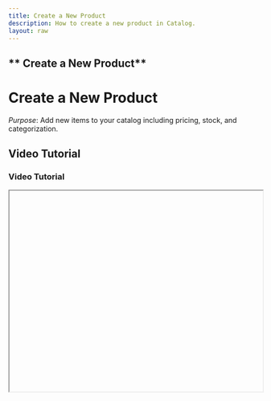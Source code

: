 ```yaml
---
title: Create a New Product
description: How to create a new product in Catalog.
layout: raw
---
```



<div className="mdx-content">

## ** Create a New Product**

<h1 className="text-3xl font-bold text-gray-900 mb-4">Create a New Product</h1>  

*Purpose*: Add new items to your catalog including pricing, stock, and categorization.

## Video Tutorial

<h3 className="text-xl font-medium text-gray-800 mb-2">Video Tutorial</h3>

<iframe
  width="100%"
  height="400"
  title="Create Product Tutorial"
  allowFullScreen
  className="rounded-lg"
/>

---

## Steps:

<h2 className="text-2xl font-semibold text-gray-800 mt-8 mb-4">Step-by-step Instructions</h2>

❶ **Go to the Catalog**  
Navigate to the **Catalog** section and click on the **Products** tab.

❷ **Add a New Product**  
Click the **"Add Product"** button located at the top-right corner.

❸ **Fill in Product Information**  
The right-side panel opens with a form divided into sections:
- **Basic Info**: Upload Photo, Name, and Description.
- **Categorization**: Choose Product Category, Type, Brand, Gender, Color, Form, Ingredients, and Certificates.
- **Pricing**: Add SKU, Supplier Name, Measurement Unit, Supply Price, Selling Price, Markup, and Tax.
- **Stock**: Assign to Venues with available quantity.

❹ **Save**  
Click **Save** to create the product.

❺ **Confirmation**  
A success message confirms product creation.

---

**Tip for First-Time Users**:  
Be detailed with categorization to improve inventory filtering and reporting.

<div className="space-y-4 mt-6">

<div className="my-10 border-t border-gray-200" />

## More questions about this

<h3 className="text-xl font-semibold text-black mb-4 mt-10"> More questions about this?</h3>
</div>
<div className="space-y-4 mt-6">
  <details className="bg-white rounded-md p-4 border border-gray-300">
  <summary
    className="font-medium text-base text-gray-900"
    style={{
      backgroundColor: 'transparent',
      outline: 'none',
      cursor: 'pointer',
      userSelect: 'none',
      listStyle: 'none',
    }}
  >Can I edit a product later?</summary>
   <p className="mt-2 text-sm text-gray-700">
      Yes, you can go back to the product and update any field as needed.
    </p>
  </details>

  <details className="bg-white rounded-md p-4 border border-gray-300">
  <summary
    className="font-medium text-base text-gray-900"
    style={{
      backgroundColor: 'transparent',
      outline: 'none',
      cursor: 'pointer',
      userSelect: 'none',
      listStyle: 'none',
    }}
  >Do I need to assign stock immediately?</summary>
    <p className="mt-2 text-sm text-gray-700">
      No, but assigning stock ensures the product is available for sale at venues.
    </p>
  </details>
</div>
</div>

---

<div className="space-y-4 mt-6">

<div className="my-10 border-t border-gray-200" />

<div className="mdx-content mt-10">

Was this article helpful?

<div style={{ display: 'flex', gap: '1rem' }}>
  <button style={{ padding: '0.5rem', borderRadius: '9999px', backgroundColor: '#f0f0f0' }}>
    👍
  </button>
  <button style={{ padding: '0.5rem', borderRadius: '9999px', backgroundColor: '#f0f0f0' }}>
    👎
  </button>
</div>
</div>

---
</div>
